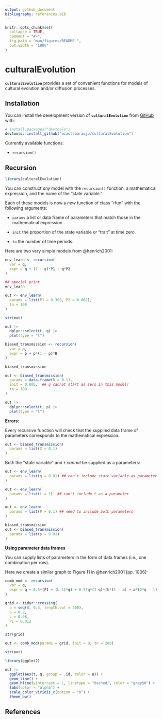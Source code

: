 ```yaml
---
output: github_document
bibliography: references.bib
---
```


<!-- README.md is generated from README.Rmd. Please edit that file -->

```r
knitr::opts_chunk$set(
  collapse = TRUE,
  comment = "#>",
  fig.path = "man/figures/README-",
  out.width = "100%"
)
```

# culturalEvolution

<!-- badges: start -->

<!-- badges: end -->

**`culturalEvolution`** provides a set of convenient functions for models of cultural evolution and/or diffusion processes.

## Installation

You can install the development version of **`culturalEvolution`** from [GitHub](https://github.com/) with:

``` r
# install.packages("devtools")
devtools::install_github("acastroaraujo/culturalEvolution")
```

Currently available functions:

-   `recursion()`

## Recursion

```r
library(culturalEvolution)
```

You can construct *any* model with the `recursion()` function, a mathematical expression, and the name of the "state variable."

Each of these models is now a *new* function of class "rfun" with the following arguments:

-   `params` a list or data frame of parameters that match those in the mathematical expression.

-   `init` the proportion of the state variable or "trait" at time zero.

-   `tn` the number of time periods.

Here are two very simple models from @henrich2001:

```r

env_learn <- recursion(
  var = q,
  expr = q + (1 - q)*P1 - q*P2
)

## special print
env_learn 

out <- env_learn(
  params = list(P1 = 0.308, P2 = 0.062), 
  tn = 100
)

str(out)

out |> 
  dplyr::select(t, q) |> 
  plot(type = "l")

biased_transmission <- recursion(
  var = p,
  expr = p + p*(1 - p)*B
)

biased_transmission

out <- biased_transmission(
  params = data.frame(B = 0.1), 
  init = 0.005,  ## q cannot start as zero in this model!
  tn = 100
)

out |> 
  dplyr::select(t, p) |> 
  plot(type = "l")

```

**Errors:**

Every recursive function will check that the supplied data frame of parameters corresponds to the mathematical expression.

```r
out <- biased_transmission(
  params = list(X = 0.1)
)
```

Both the "state variable" and `t` *cannot* be supplied as a parameters:

```r
out <- env_learn(
  params = list(q = 0.01) ## can't include state variable as parameter
)

out <- env_learn(
  params = list(t = 1)  ## can't include t as a parameter
)

out <- env_learn(
  params = list(P = 0.1) ## need to include both parameters
)

biased_transmission
out <- biased_transmission(
  params = list(p = 0.01)
)
```

**Using parameter data frames**

You can supply lists of parameters in the form of data frames (i.e., one combination per row).

Here we create a similar graph to Figure 11 in @henrich2001 [pp. 1006]:

```r

comb_mod <- recursion(
  var = q,
  expr = q + 0.5*(P1 + (L-1)*q) + 0.5*q*(1-q)*(b*(1 - a) + a*(2*q - 1))
)

grid <- tidyr::crossing(
  a = seq(0, 0.4, length.out = 200),
  b = 0.2, 
  L = 0.98, 
  P1 = 0.012
)

str(grid)

out <- comb_mod(params = grid, init = 0, tn = 200)

str(out)

library(ggplot2)

out |> 
  ggplot(aes(t, q, group = .id, color = a)) + 
  geom_line() + 
  geom_hline(yintercept = 1, linetype = "dashed", color = "grey50") +
  labs(color = "alpha") + 
  scale_color_viridis_c(option = "H") +
  theme_bw() 

```

## References
